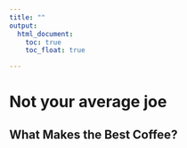 ```yaml
---
title: ""
output: 
  html_document:
    toc: true
    toc_float: true

---
```


# Not your average joe
## What Makes the Best Coffee?

![]()


